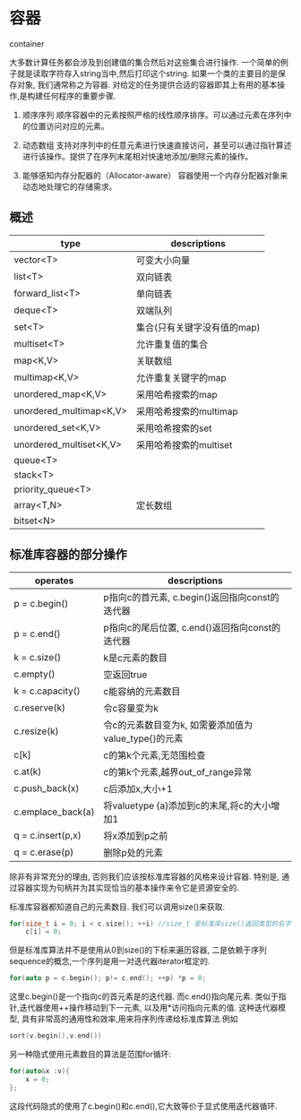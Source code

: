 # 容器


<Tag>container</Tag>

大多数计算任务都会涉及到创建值的集合然后对这些集合进行操作. 一个简单的例子就是读取字符存入string当中,然后打印这个string. 如果一个类的主要目的是保存对象, 我们通常称之为容器. 对给定的任务提供合适的容器即其上有用的基本操作,是构建任何程序的重要步骤.


1. 顺序序列
顺序容器中的元素按照严格的线性顺序排序。可以通过元素在序列中的位置访问对应的元素。

2. 动态数组
支持对序列中的任意元素进行快速直接访问，甚至可以通过指针算述进行该操作。提供了在序列末尾相对快速地添加/删除元素的操作。

3. 能够感知内存分配器的（Allocator-aware）
容器使用一个内存分配器对象来动态地处理它的存储需求。

## 概述

|type|descriptions|
|-|-|
|vector\<T>| 可变大小向量|
|list\<T>| 双向链表|
|forward_list\<T>| 单向链表|
|deque\<T>| 双端队列|
|set\<T>| 集合(只有关键字没有值的map)|
|multiset\<T>| 允许重复值的集合|
|map\<K,V>| 关联数组|
|multimap\<K,V>| 允许重复关键字的map|
|unordered_map\<K,V>| 采用哈希搜索的map|
|unordered_multimap\<K,V>| 采用哈希搜索的multimap|
|unordered_set\<K,V>| 采用哈希搜索的set|
|unordered_multiset\<K,V>| 采用哈希搜索的multiset|
|queue\<T>||
|stack\<T>||
|priority_queue\<T>||
|array\<T,N>| 定长数组|
|bitset\<N>||

## 标准库容器的部分操作
| operates | descriptions |
|-|-|
|p = c.begin()| p指向c的首元素, c.begin()返回指向const的迭代器 |
|p = c.end()| p指向c的尾后位置, c.end()返回指向const的迭代器|
|k = c.size()| k是c元素的数目|
|c.empty()| 空返回true|
|k = c.capacity()| c能容纳的元素数目|
|c.reserve(k)| 令c容量变为k|
|c.resize(k)| 令c的元素数目变为k, 如需要添加值为value_type{}的元素|
|c[k]| c的第k个元素,无范围检查|
|c.at(k)|c的第k个元素,越界out_of_range异常|
|c.push_back(x)|c后添加x,大小+1|
|c.emplace_back(a)|将valuetype \{a}添加到c的末尾,将c的大小增加1|
|q = c.insert(p,x)|将x添加到p之前|
|q = c.erase(p)| 删除p处的元素|


除非有非常充分的理由, 否则我们应该按标准库容器的风格来设计容器. 特别是, 通过容器实现为句柄并为其实现恰当的基本操作来令它是资源安全的.

标准库容器都知道自己的元素数目. 我们可以调用size()来获取.
```cpp
for(size_t i = 0; i < c.size(); ++i) //size_t 是标准库size()返回类型的名字
    c[i] = 0;
```
但是标准库算法并不是使用从0到size()的下标来遍历容器, 二是依赖于序列sequence的概念,一个序列是用一对迭代器iterator框定的.
```cpp
for(auto p = c.begin(); p!= c.end(); ++p) *p = 0;
```

这里c.begin()是一个指向c的首元素是的迭代器. 而c.end()指向尾元素. 类似于指针,迭代器使用++操作移动到下一元素, 以及用*访问指向元素的值. 这种迭代器模型, 具有非常高的通用性和效率,用来将序列传递给标准库算法.例如
```cpp
sort(v.begin(),v.end())
```
另一种隐式使用元素数目的算法是范围for循环:
```cpp
for(auto&x :v){
    x = 0;
};
```
这段代码隐式的使用了c.begin()和c.end(),它大致等价于显式使用迭代器循环.
